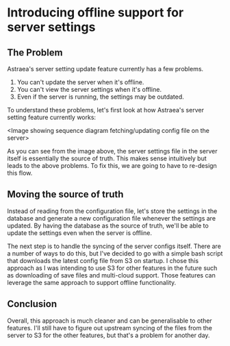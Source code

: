# Introducing offline support for server settings

## The Problem
Astraea's server setting update feature currently has a few problems.

1. You can't update the server when it's offline.
2. You can't view the server settings when it's offline.
3. Even if the server is running, the settings may be outdated.

To understand these problems, let's first look at how Astraea's server setting feature currently works:

\<Image showing sequence diagram fetching/updating config file on the server\>

As you can see from the image above, the server settings file in the server itself is essentially the source of truth. This makes sense intuitively but leads to the above problems. To fix this, we are going to have to re-design this flow. 

## Moving the source of truth
Instead of reading from the configuration file, let's store the settings in the database and generate a new configuration file whenever the settings are updated. By having the database as the source of truth, we'll be able to update the settings even when the server is offline.

The next step is to handle the syncing of the server configs itself. There are a number of ways to do this, but I've decided to go with a simple bash script that downloads the latest config file from S3 on startup. I chose this approach as I was intending to use S3 for other features in the future such as downloading of save files and multi-cloud support. Those features can leverage the same approach to support offline functionality. 

## Conclusion
Overall, this approach is much cleaner and can be generalisable to other features. I'll still have to figure out upstream syncing of the files from the server to S3 for the other features, but that's a problem for another day.